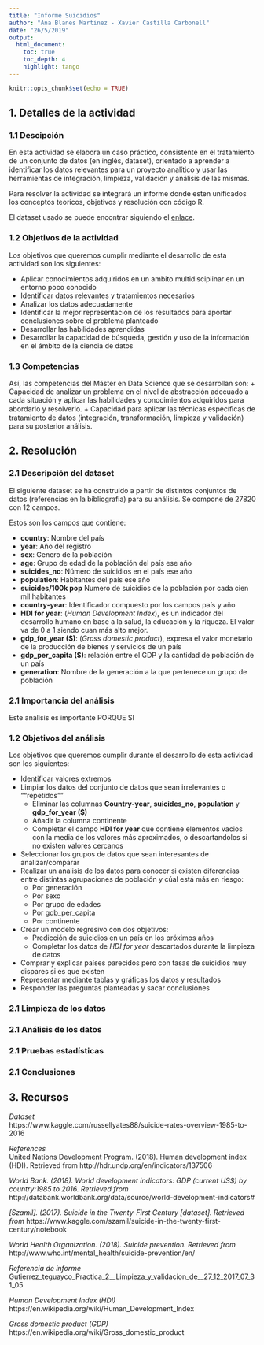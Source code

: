 ```yaml
---
title: "Informe Suicidios"
author: "Ana Blanes Martinez - Xavier Castilla Carbonell"
date: "26/5/2019"
output: 
  html_document:
    toc: true
    toc_depth: 4
    highlight: tango
---
```


```r
knitr::opts_chunk$set(echo = TRUE)
```

## 1. Detalles de la actividad
### 1.1 Descipción
En esta actividad se elabora un caso práctico, consistente en el tratamiento de un conjunto de datos (en inglés, dataset), orientado a aprender a identiﬁcar los datos relevantes para un proyecto analítico y usar las herramientas de integración, limpieza, validación y análisis de las mismas.

Para resolver la actividad se integrará un informe donde esten unificados los conceptos teoricos, objetivos y resolución con código R.

El dataset usado se puede encontrar siguiendo el [enlace](https://www.kaggle.com/russellyates88/suicide-rates-overview-1985-to-2016).

### 1.2 Objetivos de la actividad
Los objetivos que queremos cumplir mediante el desarrollo de esta actividad son los siguientes:

+ Aplicar conocimientos adquiridos en un ambito multidisciplinar en un entorno poco conocido
+ Identificar datos relevantes y tratamientos necesarios
+ Analizar los datos adecuadamente
+ Identificar la mejor representación de los resultados para aportar conclusiones sobre el problema planteado
+ Desarrollar las habilidades aprendidas
+ Desarrollar la capacidad de búsqueda, gestión y uso de la información en el ámbito de la ciencia de datos

### 1.3 Competencias
Así, las competencias del Máster en Data Science que se desarrollan son: 
+ Capacidad de analizar un problema en el nivel de abstracción adecuado a cada situación y aplicar las habilidades y conocimientos adquiridos para abordarlo y resolverlo. 
+ Capacidad para aplicar las técnicas especíﬁcas de tratamiento de datos (integración, transformación, limpieza y validación) para su posterior análisis.

## 2. Resolución
### 2.1 Descripción del dataset
El siguiente dataset se ha construido a partir de distintos conjuntos de datos (referencias en la bibliografia) para su análisis. Se compone de 27820 con 12 campos.

Estos son los campos que contiene:

+ **country**: Nombre del país
+ **year**: Año del registro
+ **sex**: Genero de la población 
+ **age**: Grupo de edad de la población del país ese año
+ **suicides_no**: Número de suicidios en el país ese año
+ **population**: Habitantes del país ese año
+ **suicides/100k pop** Numero de suicidios de la población por cada cien mil habitantes
+ **country-year**: Identificador compuesto por los campos país y año
+ **HDI for year**: (*Human Development Index*), es un indicador del desarrollo humano en base a la salud, la educación y la riqueza. El valor va de 0 a 1 siendo cuan más alto mejor.
+ **gdp_for_year ($)**: (*Gross domestic product*), expresa el valor monetario de la producción de bienes y servicios de un país
+ **gdp_per_capita ($)**: relación entre el GDP y la cantidad de población de un país
+ **generation**: Nombre de la generación a la que pertenece un grupo de población

### 2.1 Importancia del análisis
Este análisis es importante PORQUE SI


### 1.2 Objetivos del análisis
Los objetivos que queremos cumplir durante el desarrollo de esta actividad son los siguientes:

+ Identificar valores extremos
+ Limpiar los datos del conjunto de datos que sean irrelevantes o ""repetidos""
  + Eliminar las columnas **Country-year**, **suicides_no**, **population** y **gdp_for_year ($)**
  + Añadir la columna continente
  + Completar el campo **HDI for year** que contiene elementos vacios con la media de los valores más aproximados, o descartandolos si no existen valores cercanos
+ Seleccionar los grupos de datos que sean interesantes de analizar/comparar
+ Realizar un analisis de los datos para conocer si existen diferencias entre distintas agrupaciones de población y cúal está más en riesgo:
  + Por generación
  + Por sexo
  + Por grupo de edades
  + Por gdb_per_capita
  + Por continente
+ Crear un modelo regresivo con dos objetivos:
  + Predicción de suicidios en un país en los próximos años
  + Completar los datos de *HDI for year* descartados durante la limpieza de datos
+ Comprar y explicar países parecidos pero con tasas de suicidios muy dispares si es que existen
+ Representar mediante tablas y gráficas los datos y resultados
+ Responder las preguntas planteadas y sacar conclusiones

### 2.1 Limpieza de los datos
### 2.1 Análisis de los datos
### 2.1 Pruebas estadísticas
### 2.1 Conclusiones

## 3. Recursos

*Dataset*  
https://www.kaggle.com/russellyates88/suicide-rates-overview-1985-to-2016

*References*  
United Nations Development Program. (2018). Human development index (HDI). Retrieved from http://hdr.undp.org/en/indicators/137506

*World Bank. (2018). World development indicators: GDP (current US$) by country:1985 to 2016. Retrieved from*   http://databank.worldbank.org/data/source/world-development-indicators#

*[Szamil]. (2017). Suicide in the Twenty-First Century [dataset]. Retrieved from*   https://www.kaggle.com/szamil/suicide-in-the-twenty-first-century/notebook

*World Health Organization. (2018). Suicide prevention. Retrieved from*  
http://www.who.int/mental_health/suicide-prevention/en/

*Referencia de informe*  
Gutierrez_teguayco_Practica_2__Limpieza_y_validacion_de__27_12_2017_07_31_05

*Human Development Index (HDI)*  
https://en.wikipedia.org/wiki/Human_Development_Index

*Gross domestic product (GDP)*  
https://en.wikipedia.org/wiki/Gross_domestic_product


